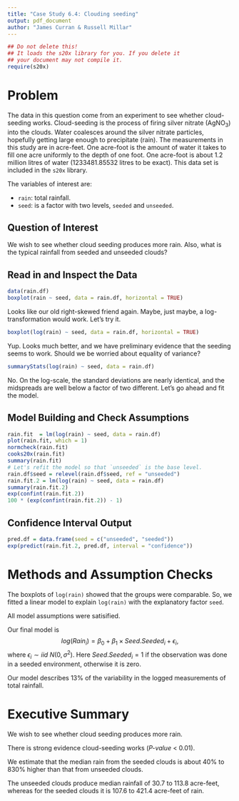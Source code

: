 ```yaml
---
title: "Case Study 6.4: Clouding seeding"
output: pdf_document
author: "James Curran & Russell Millar"
---
```

```r
## Do not delete this!
## It loads the s20x library for you. If you delete it 
## your document may not compile it.
require(s20x)
```

# Problem
The data in this question come from an experiment to see whether cloud-seeding works. Cloud-seeding is the process of firing silver nitrate (AgNO$_3$) into the clouds. Water coalesces around the silver nitrate particles, hopefully getting large enough to precipitate (rain). The measurements in this study are in acre-feet. One acre-foot is the amount of water it takes to fill one acre uniformly to the depth of one foot. One acre-foot is about 1.2 million litres of water (1233481.85532 litres to be exact). This data set is included in the `s20x` library.

The variables of interest are:

* `rain`: total rainfall.
* `seed`: is a factor with two levels, `seeded` and `unseeded`.

## Question of Interest
We wish to see whether cloud seeding produces more rain. Also, what is the typical rainfall from seeded and unseeded clouds?

## Read in and Inspect the Data
```r
data(rain.df)
boxplot(rain ~ seed, data = rain.df, horizontal = TRUE)
```

Looks like our old right-skewed friend again. Maybe, just maybe, a log-transformation would work. Let's try it.

```r
boxplot(log(rain) ~ seed, data = rain.df, horizontal = TRUE)
```

Yup. Looks much better, and we have preliminary evidence that the seeding seems to work. Should we be worried about equality of variance? 

```r
summaryStats(log(rain) ~ seed, data = rain.df)
```

No. On the log-scale, the standard deviations are nearly identical, and the midspreads are well below a factor of two different. Let's go ahead and fit the model.

## Model Building and Check Assumptions
```r
rain.fit  = lm(log(rain) ~ seed, data = rain.df)
plot(rain.fit, which = 1)
normcheck(rain.fit)
cooks20x(rain.fit)
summary(rain.fit)
# Let's refit the model so that `unseeded` is the base level.
rain.df$seed = relevel(rain.df$seed, ref = "unseeded")
rain.fit.2 = lm(log(rain) ~ seed, data = rain.df)
summary(rain.fit.2)
exp(confint(rain.fit.2))
100 * (exp(confint(rain.fit.2)) - 1)
```

## Confidence Interval Output
```r
pred.df = data.frame(seed = c("unseeded", "seeded"))
exp(predict(rain.fit.2, pred.df, interval = "confidence"))
```

# Methods and Assumption Checks
The boxplots of `log(rain)` showed that the groups were comparable. So, we fitted a linear model to explain `log(rain)` with the explanatory factor `seed`.

All model assumptions were satisified.

Our final model is $$log(Rain_i) = \beta_0 + \beta_1 \times Seed.Seeded_i + \epsilon_i,$$
where $\epsilon_i \sim iid ~ N(0,\sigma^2)$. Here $Seed.Seeded_i=1$ if the observation was done in a seeded environment, otherwise it is zero.

Our model describes 13% of the variability in the logged measurements of total rainfall.

# Executive Summary
We wish to see whether cloud seeding produces more rain.

There is strong evidence cloud-seeding works (_P-value_ < 0.01).

We estimate that the median rain from the seeded clouds is about 40% to 830% higher than that from unseeded clouds.

The unseeded clouds produce median rainfall of 30.7 to 113.8 acre-feet, whereas for the seeded clouds it is 107.6 to 421.4 acre-feet of rain.

